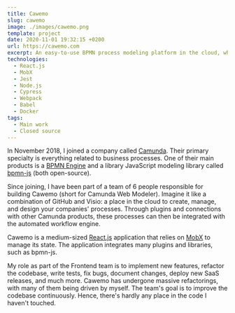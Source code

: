 ```yaml
---
title: Cawemo
slug: cawemo
image: ./images/cawemo.png
template: project
date: 2020-11-01 19:32:15 +0200
url: https://cawemo.com
excerpt: An easy-to-use BPMN process modeling platform in the cloud, which helps businesses transform their processes for the digital era.
technologies:
  - React.js
  - MobX
  - Jest
  - Node.js
  - Cypress
  - Webpack
  - Babel
  - Docker
tags:
  - Main work
  - Closed source
---
```


In November 2018, I joined a company called [Camunda](https://camunda.com). Their primary specialty is everything related to business processes. One of their main products is a [BPMN Engine](https://camunda.com/products/camunda-bpm/bpmn-engine/) and a library JavaScript modeling library called [bpmn-js](https://bpmn.io/toolkit/bpmn-js/) (both open-source).

Since joining, I have been part of a team of 6 people responsible for building Cawemo (short for Camunda Web Modeler). Imagine it like a combination of GitHub and Visio: a place in the cloud to create, manage, and design your companies' processes. Through plugins and connections with other Camunda products, these processes can then be integrated with the automated workflow engine.

Cawemo is a medium-sized [React.js](https://reactjs.org/) application that relies on [MobX](https://mobx.js.org/README.html) to manage its state. The application integrates many plugins and libraries, such as bpmn-js.

My role as part of the Frontend team is to implement new features, refactor the codebase, write tests, fix bugs, document changes, deploy new SaaS releases, and much more. Cawemo has undergone massive refactorings, with many of them being driven by myself. The team's goal is to improve the codebase continuously. Hence, there's hardly any place in the code I haven't touched.
